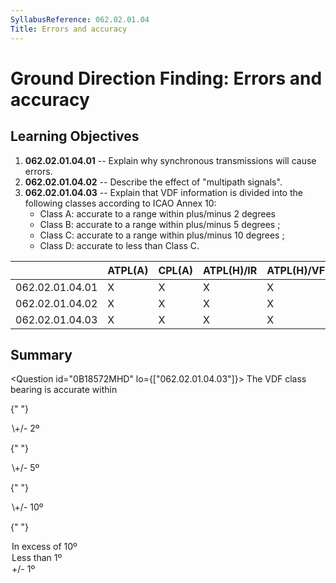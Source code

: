 ```yaml
---
SyllabusReference: 062.02.01.04
Title: Errors and accuracy
---
```


# Ground Direction Finding: Errors and accuracy

## Learning Objectives

1.  **062.02.01.04.01** -- Explain why synchronous transmissions will cause
    errors.
2.  **062.02.01.04.02** -- Describe the effect of "multipath signals".
3.  **062.02.01.04.03** -- Explain that VDF information is divided into the
    following classes according to ICAO Annex 10:
    - Class A: accurate to a range within plus/minus 2 degrees
    - Class B: accurate to a range within plus/minus 5 degrees ;
    - Class C: accurate to a range within plus/minus 10 degrees ;
    - Class D: accurate to less than Class C.

|                 | ATPL(A) | CPL(A) | ATPL(H)/IR | ATPL(H)/VFR | CPL(H) | IR  | CBIR(A) |
| --------------- | ------- | ------ | ---------- | ----------- | ------ | --- | ------- |
| 062.02.01.04.01 | X       | X      | X          | X           | X      | X   |         |
| 062.02.01.04.02 | X       | X      | X          | X           | X      | X   |         |
| 062.02.01.04.03 | X       | X      | X          | X           | X      | X   |         |

## Summary

<Question id="0B18572MHD" lo={["062.02.01.04.03"]}>
  <Text variant="oneCorrect">
    The VDF class <Subject /> bearing is accurate within
  </Text>

{" "}

<Option subject={[["A"]]} why="class A">
  \+/- 2º
</Option>

{" "}

<Option subject={[["B"]]} why="class B">
  \+/- 5º
</Option>

{" "}

<Option subject={[["C"]]} why="class C">
  \+/- 10º
</Option>

{" "}

<Option subject={[["D"]]} why="class D">
  In excess of 10º
</Option>

  <Option why="No such class is predicted in the annex">Less than 1º</Option>
  <Option why="No such class is predicted in the annex">+/- 1º</Option>
</Question>
